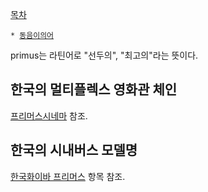 [[목차]]

 * [[동음이의어]]

primus는 라틴어로 "선두의", "최고의"라는 뜻이다.

== 한국의 멀티플렉스 영화관 체인 ==
[[프리머스시네마]] 참조.

== 한국의 시내버스 모델명 ==
[[한국화이바 프리머스]] 항목 참조.
